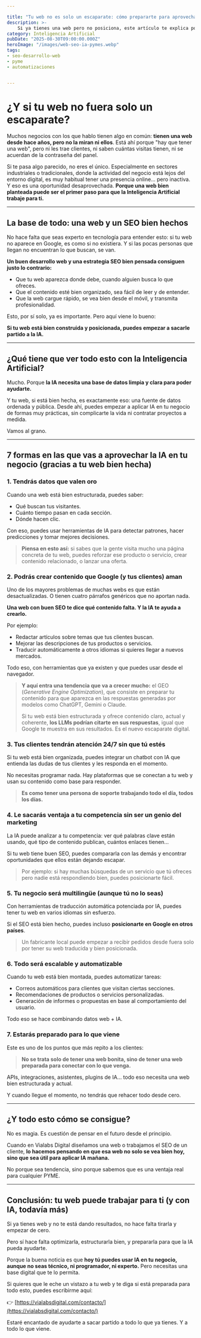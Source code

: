 ---

title: "Tu web no es solo un escaparate: cómo prepararte para aprovechar la IA"
description: >-
    Si ya tienes una web pero no posiciona, este artículo te explica por qué una base web bien hecha es el primer paso para aplicar Inteligencia Artificial en tu negocio. Práctico, directo y pensado para pymes que quieren avanzar.
category: Inteligencia Artificial
pubDate: "2025-08-30T09:00:00.000Z"
heroImage: "/images/web-seo-ia-pymes.webp"
tags:
- seo-desarrollo-web
- pyme
- automatizaciones


---


# ¿Y si tu web no fuera solo un escaparate?

Muchos negocios con los que hablo tienen algo en común: **tienen una web desde hace años, pero no la miran ni ellos**. Está ahí porque "hay que tener una web", pero ni les trae clientes, ni saben cuántas visitas tienen, ni se acuerdan de la contraseña del panel.

Si te pasa algo parecido, no eres el único. Especialmente en sectores industriales o tradicionales, donde la actividad del negocio está lejos del entorno digital, es muy habitual tener una presencia online... pero inactiva. Y eso es una oportunidad desaprovechada. **Porque una web bien planteada puede ser el primer paso para que la Inteligencia Artificial trabaje para ti.**

---

## La base de todo: una web y un SEO bien hechos

No hace falta que seas experto en tecnología para entender esto: si tu web no aparece en Google, es como si no existiera. Y si las pocas personas que llegan no encuentran lo que buscan, se van.

**Un buen desarrollo web y una estrategia SEO bien pensada consiguen justo lo contrario:**

* Que tu web aparezca donde debe, cuando alguien busca lo que ofreces.
* Que el contenido esté bien organizado, sea fácil de leer y de entender.
* Que la web cargue rápido, se vea bien desde el móvil, y transmita profesionalidad.

Esto, por sí solo, ya es importante. Pero aquí viene lo bueno:

**Si tu web está bien construida y posicionada, puedes empezar a sacarle partido a la IA.**

---

## ¿Qué tiene que ver todo esto con la Inteligencia Artificial?

Mucho. Porque **la IA necesita una base de datos limpia y clara para poder ayudarte.**

Y tu web, si está bien hecha, es exactamente eso: una fuente de datos ordenada y pública. Desde ahí, puedes empezar a aplicar IA en tu negocio de formas muy prácticas, sin complicarte la vida ni contratar proyectos a medida.

Vamos al grano.

---

## 7 formas en las que vas a aprovechar la IA en tu negocio (gracias a tu web bien hecha)

### 1. Tendrás datos que valen oro

Cuando una web está bien estructurada, puedes saber:

* Qué buscan tus visitantes.
* Cuánto tiempo pasan en cada sección.
* Dónde hacen clic.

Con eso, puedes usar herramientas de IA para detectar patrones, hacer predicciones y tomar mejores decisiones.

> **Piensa en esto así:** si sabes que la gente visita mucho una página concreta de tu web, puedes reforzar ese producto o servicio, crear contenido relacionado, o lanzar una oferta.

### 2. Podrás crear contenido que Google (y tus clientes) aman

Uno de los mayores problemas de muchas webs es que están desactualizadas. O tienen cuatro párrafos genéricos que no aportan nada.

**Una web con buen SEO te dice qué contenido falta. Y la IA te ayuda a crearlo.**

Por ejemplo:

* Redactar artículos sobre temas que tus clientes buscan.
* Mejorar las descripciones de tus productos o servicios.
* Traducir automáticamente a otros idiomas si quieres llegar a nuevos mercados.

Todo eso, con herramientas que ya existen y que puedes usar desde el navegador.

> **Y aquí entra una tendencia que va a crecer mucho:** el GEO (*Generative Engine Optimization*), que consiste en preparar tu contenido para que aparezca en las respuestas generadas por modelos como ChatGPT, Gemini o Claude.
>
> Si tu web está bien estructurada y ofrece contenido claro, actual y coherente, **los LLMs podrían citarte en sus respuestas**, igual que Google te muestra en sus resultados. Es el nuevo escaparate digital.

### 3. Tus clientes tendrán atención 24/7 sin que tú estés

Si tu web está bien organizada, puedes integrar un chatbot con IA que entienda las dudas de tus clientes y les responda en el momento.

No necesitas programar nada. Hay plataformas que se conectan a tu web y usan su contenido como base para responder.

> **Es como tener una persona de soporte trabajando todo el día, todos los días.**

### 4. Le sacarás ventaja a tu competencia sin ser un genio del marketing

La IA puede analizar a tu competencia: ver qué palabras clave están usando, qué tipo de contenido publican, cuántos enlaces tienen...

Si tu web tiene buen SEO, puedes compararla con las demás y encontrar oportunidades que ellos están dejando escapar.

> Por ejemplo: si hay muchas búsquedas de un servicio que tú ofreces pero nadie está respondiendo bien, puedes posicionarte fácil.

### 5. Tu negocio será multilingüe (aunque tú no lo seas)

Con herramientas de traducción automática potenciada por IA, puedes tener tu web en varios idiomas sin esfuerzo.

Si el SEO está bien hecho, puedes incluso **posicionarte en Google en otros países**.

> Un fabricante local puede empezar a recibir pedidos desde fuera solo por tener su web traducida y bien posicionada.

### 6. Todo será escalable y automatizable

Cuando tu web está bien montada, puedes automatizar tareas:

* Correos automáticos para clientes que visitan ciertas secciones.
* Recomendaciones de productos o servicios personalizadas.
* Generación de informes o propuestas en base al comportamiento del usuario.

Todo eso se hace combinando datos web + IA.

### 7. Estarás preparado para lo que viene

Este es uno de los puntos que más repito a los clientes:

> **No se trata solo de tener una web bonita, sino de tener una web preparada para conectar con lo que venga.**

APIs, integraciones, asistentes, plugins de IA... todo eso necesita una web bien estructurada y actual.

Y cuando llegue el momento, no tendrás que rehacer todo desde cero.

---

## ¿Y todo esto cómo se consigue?

No es magia. Es cuestión de pensar en el futuro desde el principio.

Cuando en Vialabs Digital diseñamos una web o trabajamos el SEO de un cliente, **lo hacemos pensando en que esa web no solo se vea bien hoy, sino que sea útil para aplicar IA mañana.**

No porque sea tendencia, sino porque sabemos que es una ventaja real para cualquier PYME.

---

## Conclusión: tu web puede trabajar para ti (y con IA, todavía más)

Si ya tienes web y no te está dando resultados, no hace falta tirarla y empezar de cero.

Pero sí hace falta optimizarla, estructurarla bien, y prepararla para que la IA pueda ayudarte.

Porque la buena noticia es que **hoy tú puedes usar IA en tu negocio, aunque no seas técnico, ni programador, ni experto.** Pero necesitas una base digital que te lo permita.

Si quieres que le eche un vistazo a tu web y te diga si está preparada para todo esto, puedes escribirme aquí:

👉 [https://vialabsdigital.com/contacto/](https://vialabsdigital.com/contacto/)

Estaré encantado de ayudarte a sacar partido a todo lo que ya tienes. Y a todo lo que viene.
